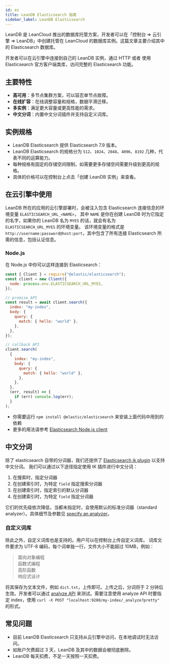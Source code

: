 ```yaml
---
id: es
title: LeanDB Elasticsearch 指南
sidebar_label: LeanDB Elasticsearch
---
```


LeanDB 是 LeanCloud 推出的数据库托管方案，开发者可以在「控制台 => 云引擎 => LeanDB」中创建托管在 LeanCloud 的数据库实例。这篇文章主要介绍其中的 Elasticsearch 数据库。

开发者可以在云引擎中连接到自己的 LeanDB 实例，通过 HTTP 或者 使用 Elasticsearch 官方客户端类库，访问完整的 Elasticsearch 功能。

## 主要特性

- **高可用**：多节点集群方案，可以容忍单节点故障。
- **在线扩容**：在线调整容量和规格，数据平滑迁移。
- **多实例**：满足更大容量或更高性能的需求。
- **中文分词**：内置中文分词插件并支持自定义词库。

## 实例规格

- LeanDB Elasticsearch 提供 Elasticsearch 7.9 版本。
- LeanDB Elasticsearch 的规格分为 `512`、`1024`、`2048`、`4096`、`8192` 几种，代表不同的运算能力。
- 每种规格有固定的存储空间限制，如需要更多存储空间需要升级到更高的规格。
- 具体的价格可以在控制台上点击「创建 LeanDB 实例」来查看。

## 在云引擎中使用

LeanDB 所在的应用的云引擎部署时，会被注入包含 Elasticsearch 连接信息的环境变量 `ELASTICSEARCH_URL_<NAME>`，
其中 `NAME` 是你在创建 LeanDB 时为它指定的名字，如果你的 LeanDB 名为 `MYES` 的话，就会有名为 `ELASTICSEARCH_URL_MYES` 的环境变量。
该环境变量的格式是 `http://username:password@host:port`，其中包含了所有连接 Elasticsearch 所需的信息，包括认证信息。

### Node.js

在 Node.js 中你可以这样连接到 Elasticsearch：

```javascript
const { Client } = require("@elastic/elasticsearch");
const client = new Client({
  node: process.env.ELASTICSEARCH_URL_MYES,
});

// promise API
const result = await client.search({
  index: "my-index",
  body: {
    query: {
      match: { hello: "world" },
    },
  },
});

// callback API
client.search(
  {
    index: "my-index",
    body: {
      query: {
        match: { hello: "world" },
      },
    },
  },
  (err, result) => {
    if (err) console.log(err);
  }
);
```

- 你需要运行 `npm install @elastic/elasticsearch` 来安装上面代码中用到的依赖
- 更多的用法请参考 [Elasticsearch Node.js client](https://www.elastic.co/guide/en/elasticsearch/client/javascript-api/current/index.html)

## 中文分词

除了 elasticsearch 自带的分词器，我们还提供了
[Elasticsearch ik plugin](https://github.com/medcl/elasticsearch-analysis-ik) 以支持中文分词。
我们可以通过以下途径指定使用 IK 插件进行中文分词：

1. 在搜索时，指定分词器
2. 在创建索引时，为特定 `field` 指定搜索分词器
3. 在创建索引时，指定索引的默认分词器
4. 在创建索引时，为特定 `field` 指定分词器

它们的优先级依次降低，当都未指定时，会使用默认的标准分词器（standard analyzer）。具体细节及参数见 [specify an analyzer](https://www.elastic.co/guide/en/elasticsearch/reference/7.x/specify-analyzer.html)。

### 自定义词库

除此之外，自定义词库也是支持的。用户可以在控制台上传自定义词库。
词库文件要求为 UTF-8 编码，每个词单独一行，文件大小不能超过 10MB，例如：

> 面向对象编程  
> 函数式编程  
> 高阶函数  
> 响应式设计

将其保存为文本文件，例如 `dict.txt`，上传即可。上传之后，分词将于 2 分钟后生效。开发者可以通过 [analyze API](https://www.elastic.co/guide/en/elasticsearch/reference/7.x/test-analyzer.html) 来测试。需要注意使用 analyze API 时要指定 index，使用 `curl -X POST "localhost:9200/my-index/_analyze?pretty"` 的形式。

## 常见问题

- 目前 LeanDB Elasticsearch 只支持从云引擎中访问，在本地调试时无法访问。
- 如账户欠费超过 3 天，LeanDB 及其中的数据会被彻底删除。
- LeanDB 每天扣费，不足一天按照一天扣费。
